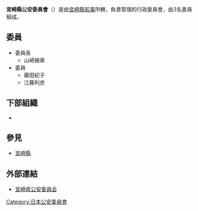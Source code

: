 {{Infobox Govt Agency
  | agency_name     = 宮崎縣公安委員會
  | nativename      = {{lang|ja|宮崎県公安委員会}}{{ja}}<br>{{lang|ja|みやざきけんこうあんいいんかい}}
  | nativename_r    = Miyazaki Prefectural Public Safety Commission{{en}}
  | jurisdiction    = [[File:Flag_of_Miyazaki_Prefecture.svg|20px]] [[宮崎縣|宮崎縣]]
  | seal            = 
  | seal_width      = 
  | seal_caption    = 
  | logo            = 
  | logo_width      = 
  | logo_caption    = 
  | formed          = 
  | preceding1      = 
  | preceding2      =
  | dissolved       = 
  | superseding     = 
  | employees       = 3人
  | budget          = 
  | minister1_name  = 
  | minister1_pfo   = 
  | minister2_name  = 
  | minister2_pfo   =
  | chief1_title    = 委員長
  | chief1          = 山崎殖章
  | chief2_title    = 
  | chief2          = 
  | chief3_title    = 
  | chief3          = 
  | parent_agency   = [[宮崎縣知事|宮崎縣知事]]
  | child1_agency   = {{link-jp|宮崎縣警察|宮崎県警察|宮崎縣警察}}
  | child2_agency   = 
  | child3_agency   = 
  | child4_agency   = 
  | child5_agency   = 
  | child6_agency   = 
  | child7_agency   = 
  | child8_agency   = 
  | child9_agency   = 
  | keydocument1    = 
  | keydocument2    =
  | picture         = MPP0508.JPG
  | picture_width   = 250px
  | picture_caption = 宮崎縣警察本部廳舍
  | headquarters    = {{JPN}}<br/>[[宮崎縣|宮崎縣]][[宮崎市|宮崎市]]旭1丁目8番28號
  | website         = [http://www.pref.miyazaki.lg.jp/kouan/kurashi/bohan/index-03.html 宮崎県公安委員会]
  | footnotes       = 
}}
'''宮崎縣公安委員會'''（{{jpn|j=宮崎県公安委員会|hg=みやざきけんこうあんいいんかい|rm=Miyazakiken Kō'an-i'inkai}}）是由[[宮崎縣知事|宮崎縣知事]]所轄，負責管理{{link-jp|宮崎縣警察|宮崎県警察|宮崎縣警察}}的行政委員會，由3名委員組成。

== 委員 ==
*委員長
**山崎殖章
*委員
**藤田紀子
**江藤利彦

== 下部組織 ==
*{{link-jp|宮崎縣警察|宮崎県警察|宮崎縣警察}}

== 參見 ==
*[[宮崎縣|宮崎縣]]

== 外部連結 ==
*[http://www.pref.miyazaki.lg.jp/kouan/kurashi/bohan/index-03.html 宮崎県公安委員会]{{Wayback|url=http://www.pref.miyazaki.lg.jp/kouan/kurashi/bohan/index-03.html |date=20161018050824 }}
{{日本都道府縣公安委員會}}

[[Category:日本公安委員會|Category:日本公安委員會]]